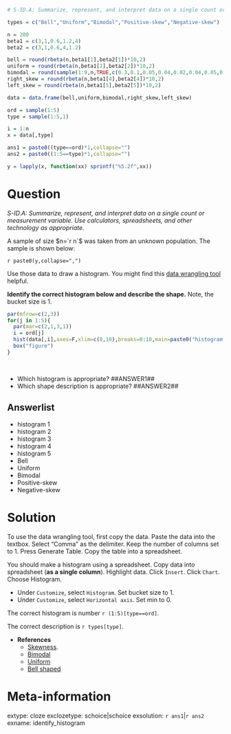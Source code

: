 ```r
# S-ID.A: Summarize, represent, and interpret data on a single count or measurement variable. Use calculators, spreadsheets, and other technology as appropriate.

types = c("Bell","Uniform","Bimodal","Positive-skew","Negative-skew")

n = 200
beta1 = c(3,1,0.6,1.2,4)
beta2 = c(3,1,0.6,4,1.2)

bell = round(rbeta(n,beta1[1],beta2[1])*10,2)
uniform = round(rbeta(n,beta1[2],beta2[2])*10,2)
bimodal = round(sample(1:9,n,TRUE,c(0.3,0.1,0.05,0.04,0.02,0.04,0.05,0.1,0.3))+runif(n,-1,1),2)
right_skew = round(rbeta(n,beta1[4],beta2[4])*10,2)
left_skew = round(rbeta(n,beta1[5],beta2[5])*10,2)

data = data.frame(bell,uniform,bimodal,right_skew,left_skew)

ord = sample(1:5)
type = sample(1:5,1)

i = 1:n
x = data[,type]

ans1 = paste0((type==ord)*1,collapse="")
ans2 = paste0((1:5==type)*1,collapse="")

y = lapply(x, function(xx) sprintf("%5.2f",xx))
```


Question
========

*S-ID.A: Summarize, represent, and interpret data on a single count or measurement variable. Use calculators, spreadsheets, and other technology as appropriate.*

A sample of size $n=`r n`$ was taken from an unknown population. The sample is shown below:

`r paste0(y,collapse=",")`

Use those data to draw a histogram. You might find this [data wrangling tool](https://chadworley.github.io/a2/tools/data_wrangler.html){target="_blank"} helpful.

**Identify the correct histogram below and describe the shape.** Note, the bucket size is 1.

```r
par(mfrow=c(2,3))
for(j in 1:5){
  par(mar=c(2,1,3,1))
  i = ord[j]
  hist(data[,i],axes=F,xlim=c(0,10),breaks=0:10,main=paste0("histogram ",j),col=rgb(0.9,0.7,0.7))
  box("figure")
}
```
\


* Which histogram is appropriate? \#\#ANSWER1\#\#
* Which shape description is appropriate?  \#\#ANSWER2\#\#


Answerlist
--------
* histogram 1
* histogram 2
* histogram 3
* histogram 4
* histogram 5
* Bell
* Uniform
* Bimodal
* Positive-skew
* Negative-skew


Solution
========

To use the data wrangling tool, first copy the data. Paste the data into the textbox. Select "Comma" as the delimiter. Keep the number of columns set to 1. Press Generate Table. Copy the table into a spreadsheet.

You should make a histogram using a spreadsheet. Copy data into spreadsheet (**as a single column**). Highlight data. Click `Insert`. Click `Chart`. Choose Histogram.

* Under `Customize`, select `Histogram`. Set bucket size to 1.
* Under `Customize`, select `Horizontal axis`. Set min to 0.

The correct histogram is number `r (1:5)[type==ord]`.

The correct description is `r types[type]`.

* **References**
  * [Skewness](https://en.wikipedia.org/wiki/Skewness).
  * [Bimodal](https://en.wikipedia.org/wiki/Multimodal_distribution)
  * [Uniform](https://en.wikipedia.org/wiki/Continuous_uniform_distribution)
  * [Bell shaped](https://en.wikipedia.org/wiki/Bell-shaped_function)



Meta-information
================
extype: cloze
exclozetype: schoice|schoice
exsolution: `r ans1`|`r ans2`
exname: identify_histogram